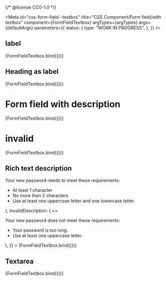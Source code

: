 {/* @license CC0-1.0 */}


<Meta
  id="css-form-field--textbox"
  title="CSS Component/Form field/with textbox"
  component={FormFieldTextbox}
  argTypes={argTypes}
  args={defaultArgs}
  parameters={{
    status: {
      type: "WORK IN PROGRESS",
    },
  }}
/>

## label

<Canvas>
  <Story
    name="label"
    args={{
      ...exampleArgs,
      id: "172cd71b-8854-41ee-bcdc-9c8ac856c5d1",
    }}
  >
    {FormFieldTextbox.bind({})}
  </Story>
</Canvas>

## Heading as label

<Canvas>
  <Story
    name="Heading as label"
    args={{
      ...exampleArgs,
      id: "5657eb52-c943-4106-85dd-9a3926a9155a",
      headingLevel: 1,
    }}
  >
    {FormFieldTextbox.bind({})}
  </Story>
</Canvas>

# Form field with description

<Canvas>
  <Story
    name="description"
    args={{
      ...exampleArgs,
      id: "c2d1cc9c-4ec4-4806-8fc7-caa66fc4986a",
      description: "Do not use any emoji characters.",
    }}
  >
    {FormFieldTextbox.bind({})}
  </Story>
</Canvas>

# invalid

<Canvas>
  <Story
    name="invalid"
    args={{
      ...exampleArgs,
      value: "I ❤️ NY",
      id: "5da58629-c3d5-4fad-bb7c-eca1f8df972e",
      description: "Do not use any emoji characters.",
      invalid: true,
      invalidDescription: "Remove the emoji characters from the subject.",
    }}
  >
    {FormFieldTextbox.bind({})}
  </Story>
</Canvas>

## Rich text description

<Canvas>
  <Story
    name="Rich text description"
    args={{
      ...exampleArgs,
      id: "fb436ace-88ff-4a38-b7ca-b03bbf43a7c0",
      description: (
        <>
          <p className="utrecht-paragraph">Your new password needs to meet these requirements:</p>
          <ul className="utrecht-unordered-list">
            <li>At least 1 character</li>
            <li>No more than 2 characters</li>
            <li>Use at least one uppercase letter and one lowercase letter.</li>
          </ul>
        </>
      ),
      invalidDescription: (
        <>
          <p className="utrecht-paragraph">Your new password does not meet these requirements:</p>
          <ul className="utrecht-unordered-list">
            <li>Your password is too long.</li>
            <li>Use at least one uppercase letter.</li>
          </ul>
        </>
      ),
    }}
  >
    {FormFieldTextbox.bind({})}
  </Story>
</Canvas>

## Textarea

<Canvas>
  <Story
    name="Textarea"
    args={{
      ...exampleArgs,
      id: "93051d49-ac02-4a15-b5a2-b424eccb35d6",
      component: Textarea,
    }}
  >
    {FormFieldTextbox.bind({})}
  </Story>
</Canvas>
